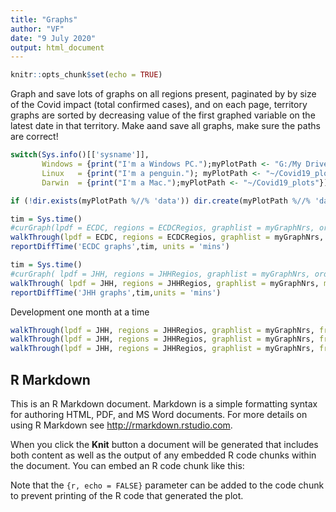 ```yaml
---
title: "Graphs"
author: "VF"
date: "9 July 2020"
output: html_document
---
```


```r
knitr::opts_chunk$set(echo = TRUE)
```
Graph and save lots of graphs on all regions present, paginated by by size of the Covid impact 
(total confirmed cases), and on each page, territory graphs are sorted by decreasing value of the first graphed variable on the latest date in that territory.
Make aand save all graphs, make sure the paths are correct!
```r
switch(Sys.info()[['sysname']],
       Windows = {print("I'm a Windows PC.");myPlotPath <- "G:/My Drive/Covid19_plots"},
       Linux   = {print("I'm a penguin."); myPlotPath <- "~/Covid19_plots"},
       Darwin  = {print("I'm a Mac.");myPlotPath <- "~/Covid19_plots"})

if (!dir.exists(myPlotPath %//% 'data')) dir.create(myPlotPath %//% 'data', recursive = TRUE)

tim = Sys.time()
#curGraph(lpdf = ECDC, regions = ECDCRegios, graphlist = myGraphNrs, ordre = 'GR')
walkThrough(lpdf = ECDC, regions = ECDCRegios, graphlist = myGraphNrs, myFolderDate  = 'current', ordre = 'RG')
reportDiffTime('ECDC graphs',tim, units = 'mins')

tim = Sys.time()
#curGraph( lpdf = JHH, regions = JHHRegios, graphlist = myGraphNrs, ordre = 'RG')
walkThrough( lpdf = JHH, regions = JHHRegios, graphlist = myGraphNrs, myFolderDate  = 'current', ordre = 'RG')
reportDiffTime('JHH graphs',tim,units = 'mins')
``` 

Development one month at a time
```r
walkThrough(lpdf = JHH, regions = JHHRegios, graphlist = myGraphNrs, from = "2020-01-01", to = '2020-01-31', myFolderDate = 'January', ordre = 'RG')
walkThrough(lpdf = JHH, regions = JHHRegios, graphlist = myGraphNrs, from = "2020-04-01", to = '2020-04-30', myFolderDate = 'April', ordre = 'RG')
walkThrough(lpdf = JHH, regions = JHHRegios, graphlist = myGraphNrs, from = "2020-06-01", to = '2020-06-30', myFolderDate = 'June', ordre = 'RG')
```
## R Markdown

This is an R Markdown document. Markdown is a simple formatting syntax for authoring HTML, PDF, and MS Word documents. For more details on using R Markdown see <http://rmarkdown.rstudio.com>.

When you click the **Knit** button a document will be generated that includes both content as well as the output of any embedded R code chunks within the document. You can embed an R code chunk like this:


Note that the `{r, echo = FALSE}` parameter can be added to the code chunk to prevent printing of the R code that generated the plot.
